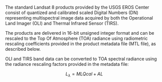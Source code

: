 The standard Landsat 8 products provided by the USGS EROS Center consist of quantized and calibrated scaled Digital Numbers (DN) representing multispectral image data acquired by both the Operational Land Imager (OLI) and Thermal Infrared Sensor (TIRS).  

The products are delivered in 16-bit unsigned integer format and can be rescaled to the Top Of Atmosphere (TOA) radiance using radiometric rescaling coefficients provided in the product metadata file (MTL file), as described below.

OLI and TIRS band data can be converted to TOA spectral radiance using the radiance rescaling factors provided in the metadata file: 

$${ L }_{ \lambda  }={ M }{ L }{ Q }{ cal }+{ A }{ L }$$

